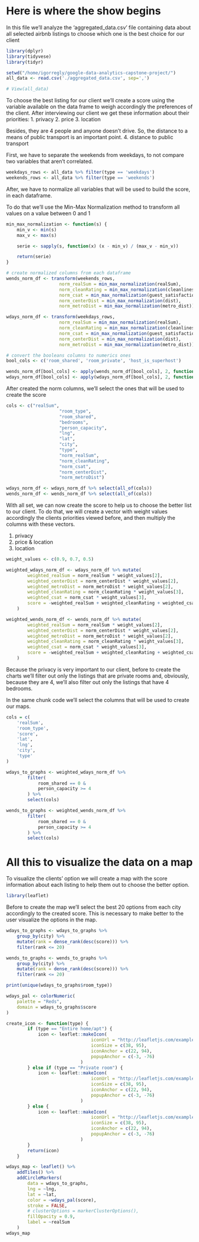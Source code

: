 # Here is where the show begins

In this file we'll analyze the 'aggregated_data.csv' file containing data about all
selected airbnb listings to choose which one is the best choice for our client

```r
library(dplyr)
library(tidyvese)
library(tidyr)

setwd("/home/igorregly/google-data-analytics-capstone-project/")
all_data <- read.csv('./aggregated_data.csv', sep=',')

# View(all_data)
```

To choose the best listing for our client we'll create a score using the variable available on the data frame to weigh accordingly the preferences of the client.
After interviewing our client we get these information about their priorities:
1. privacy
2. price
3. location

Besides, they are 4 people and anyone doesn't drive. So, the distance to a means of public transport is an important point.
4. distance to public transport

First, we have to separate the weekends from weekdays, to not compare two variables that aren't correlated.
```r
weekdays_rows <- all_data %>% filter(type == 'weekdays')
weekends_rows <- all_data %>% filter(type == 'weekends')
```

After, we have to normalize all variables that will be used to build the score, in each dataframe.

To do that we'll use the Min-Max Normalization method to transform all values on a value between 0 and 1
```r
min_max_normalization <- function(s) {
    min_v <- min(s)
    max_v <- max(s)

    serie <- sapply(s, function(x) (x - min_v) / (max_v - min_v))

    return(serie)
}

# create normalized columns from each dataframe
wends_norm_df <- transform(weekends_rows,
                    norm_realSum = min_max_normalization(realSum),
                    norm_cleanRating = min_max_normalization(cleanliness_rating),
                    norm_csat = min_max_normalization(guest_satisfaction_overall),
                    norm_centerDist = min_max_normalization(dist),
                    norm_metroDist = min_max_normalization(metro_dist))

wdays_norm_df <- transform(weekdays_rows,
                    norm_realSum = min_max_normalization(realSum),
                    norm_cleanRating = min_max_normalization(cleanliness_rating),
                    norm_csat = min_max_normalization(guest_satisfaction_overall),
                    norm_centerDist = min_max_normalization(dist),
                    norm_metroDist = min_max_normalization(metro_dist))

# convert the booleans columns to numerics ones
bool_cols <- c('room_shared', 'room_private', 'host_is_superhost')

wends_norm_df[bool_cols] <- apply(wends_norm_df[bool_cols], 2, function(x) as.numeric(as.logical(x)))
wdays_norm_df[bool_cols] <- apply(wdays_norm_df[bool_cols], 2, function(x) as.numeric(as.logical(x)))
```

After created the norm columns, we'll select the ones that will be used to create the score
```r
cols <- c("realSum",
                    "room_type",
                    "room_shared",
                    "bedrooms",
                    "person_capacity",
                    "lng",
                    "lat",
                    "city",
                    "type",
                    "norm_realSum",
                    "norm_cleanRating",
                    "norm_csat",
                    "norm_centerDist",
                    "norm_metroDist")

wdays_norm_df <- wdays_norm_df %>% select(all_of(cols))
wends_norm_df <- wends_norm_df %>% select(all_of(cols))
```

With all set, we can now create the score to help us to choose the better list to our client.
To do that, we will create a vector with weight values accordingly the clients priorities viewed before, and then multiply the columns with these vectors.

1. privacy
2. price & location
3. location

```r
weight_values <- c(0.9, 0.7, 0.5)

weighted_wdays_norm_df <- wdays_norm_df %>% mutate(
        weighted_realSum = norm_realSum * weight_values[2],
        weighted_centerDist = norm_centerDist * weight_values[2],
        weighted_metroDist = norm_metroDist * weight_values[2],
        weighted_cleanRating = norm_cleanRating * weight_values[3],
        weighted_csat = norm_csat * weight_values[3],
        score = -weighted_realSum + weighted_cleanRating + weighted_csat -weighted_centerDist -weighted_metroDist
    )

weighted_wends_norm_df <- wends_norm_df %>% mutate(
        weighted_realSum = norm_realSum * weight_values[2],
        weighted_centerDist = norm_centerDist * weight_values[2],
        weighted_metroDist = norm_metroDist * weight_values[2],
        weighted_cleanRating = norm_cleanRating * weight_values[3],
        weighted_csat = norm_csat * weight_values[3],
        score = -weighted_realSum + weighted_cleanRating + weighted_csat -weighted_centerDist -weighted_metroDist
    )
```

Because the privacy is very important to our client, before to create the charts we'll filter out only the listings that are private rooms and, obviously, because they are 4,
we'll also filter out only the listings that have 4 bedrooms.

In the same chunk code we'll select the columns that will be used to create our maps.

```r
cols = c(
    'realSum',
    'room_type',
    'score',
    'lat',
    'lng',
    'city',
    'type'
)

wdays_to_graphs <- weighted_wdays_norm_df %>%
        filter(
            room_shared == 0 &
            person_capacity >= 4
        ) %>%
        select(cols)

wends_to_graphs <- weighted_wends_norm_df %>%
        filter(
            room_shared == 0 &
            person_capacity >= 4
        ) %>%
        select(cols)
```

# All this to visualize the data on a map
To visualize the clients' option we will create a map with the score information about each listing to help them out to choose the better option.

```r
library(leaflet)
```

Before to create the map we'll select the best 20 options from each city accordingly to the created score. This is necessary 
to make better to the user visualize the options in the map.
```r
wdays_to_graphs <- wdays_to_graphs %>%
    group_by(city) %>%
    mutate(rank = dense_rank(desc(score))) %>%
    filter(rank <= 20)

wends_to_graphs <- wends_to_graphs %>%
    group_by(city) %>%
    mutate(rank = dense_rank(desc(score))) %>%
    filter(rank <= 20)
```

```r
print(unique(wdays_to_graphs$room_type))
```


```r
wdays_pal <- colorNumeric(
    palette = "Reds",
    domain = wdays_to_graphs$score
)

create_icon <- function(type) {
        if (type == "Entire home/apt") {
            icon <- leaflet::makeIcon(
                                iconUrl = "http://leafletjs.com/examples/custom-icons/leaf-green.png",
                                iconSize = c(38, 95),
                                iconAnchor = c(22, 94),
                                popupAnchor = c(-3, -76)
                            )
        } else if (type == "Private room") {
            icon <- leaflet::makeIcon(
                                iconUrl = "http://leafletjs.com/examples/custom-icons/leaf-orange.png",
                                iconSize = c(38, 95),
                                iconAnchor = c(22, 94),
                                popupAnchor = c(-3, -76)
                            )
        } else {
            icon <- leaflet::makeIcon(
                                iconUrl = "http://leafletjs.com/examples/custom-icons/leaf-red.png",
                                iconSize = c(38, 95),
                                iconAnchor = c(22, 94),
                                popupAnchor = c(-3, -76)
                            )
        }
        return(icon)
    }

wdays_map <- leaflet() %>%
    addTiles() %>%
    addCircleMarkers(
        data = wdays_to_graphs,
        lng = ~lng,
        lat = ~lat,
        color = ~wdays_pal(score),
        stroke = FALSE,
        # clusterOptions = markerClusterOptions(),
        fillOpacity = 0.9,
        label = ~realSum
    )
wdays_map
```
